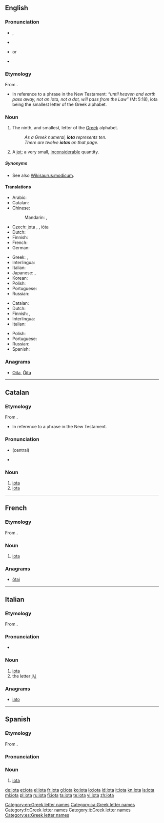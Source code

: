 {{also|Iota|IOTA}}
==English==
{{was wotd|2008|June|8}}
{{letter_disp2|theta|[[Image:Greek_uc_iota.png|20px]][[Image:Greek_lc_iota.png|18px]]|kappa|γιώτα|Ι|ι|grc=ἰῶτα}}

===Pronunciation===
* {{a|UK}} {{IPA|/aɪˈəʊtə/}}, {{SAMPA|/aI"@U.t@/}}
* {{rhymes|əʊtə}}
* {{a|US}} {{IPA|/aɪˈoʊtə/}} or {{IPA|/ajˈowɾə/}}
* {{audio|en-us-iota.ogg|Audio (US)}}

===Etymology===
From {{etyl|grc}} {{term|ἰῶτα|tr=iōta|lang=grc|sc=polytonic}}.
* {{sense|jot}} In reference to a phrase in the New Testament: ''“until heaven and earth pass away, not an iota, not a dot, will pass from the Law”'' (Mt 5:18), iota being the smallest letter of the Greek alphabet.

===Noun===
{{en-noun}}

# The ninth, and smallest, letter of the [[Greek]] alphabet.
#: ''As a Greek numeral, '''iota''' represents ten.''
#: ''There are twelve '''iotas''' on that page.''
# A [[jot]]; a very small, [[inconsiderable]] quantity.

=====Synonyms=====
* {{sense|jot}} See also [[Wikisaurus:modicum]].

====Translations====
{{trans-top|Greek letter}}
* Arabic: {{t|ar|إيوتا|f|tr='iyuutaa|sc=Arab}}
* Catalan: {{t-|ca|iota|f}}
* Chinese:
*: Mandarin: {{t|zh|約塔|sc=Hani}}, {{t|zh|约塔|tr=yāotǎ|sc=Hani}}
* Czech: [[jota]] {{f}}, {{t-|cs|iota|f}}, [[ióta]] {{f}}
* Dutch: {{t-|nl|jota|c}}
* Finnish: {{t-|fi|iota}}
* French: {{t|fr|iota|m}}
* German: {{t-|de|Jota|n}}
{{trans-mid}}
* Greek: {{t+|el|γιώτα|n|tr=gióta}}, {{t+|el|ιώτα|n|tr=ióta}}
* Interlingua: {{t-|ia|iota|xs=Interlingua}}
* Italian: {{t|it|iota}}
* Japanese: {{t|ja|イオタ|tr=iota}}, {{t|ja|イオータ|tr=iōta|sc=Jpan}}
* Korean: {{t|ko|요타|tr=yota|sc=Kore}}
* Polish: {{t+|pl|jota|f}}
* Portuguese: {{t-|pt|iota|m}}
* Russian: {{t+|ru|йота|f|tr=jóta}}
{{trans-bottom}}

{{trans-top|small amount}}
* Catalan: {{t-|ca|iota|f}}
* Dutch: {{t-|nl|jota|c}}
* Finnish: {{t-|fi|hitunen}}, {{t-|fi|hiven}}
* Interlingua: {{t-|ia|iota|xs=Interlingua}}
* Italian: {{t|it|briciolo|m}}
{{trans-mid}}
* Polish: {{t+|pl|jota|f}}
* Portuguese: {{t+|pt|pingo|m}}
* Russian: {{t|ru|йота|f|tr=jóta|sc=Cyrl}}
* Spanish: {{t+|es|poco}}
{{trans-bottom}}

===Anagrams===
* [[Oita#English|Oita]], [[Ōita#English|Ōita]]

[[Category:en:Greek letter names]]

----

==Catalan==
{{wikipedia|lang=ca}}

===Etymology===
From {{etyl|grc|ca}} {{term|ἰῶτα|tr=iōta|lang=grc|sc=polytonic}}.
* {{sense|jot}} In reference to a phrase in the New Testament.

===Pronunciation===
* {{a|Standard}} {{IPA|/ˈjo.tə/|lang=ca}} (central)
* {{hyphenation|io|ta}}

===Noun===
{{ca-noun|f|iotes}}

# [[#English|iota]] {{gloss|Greek letter}}
# [[#English|iota]] {{gloss|small amount}}

[[Category:ca:Greek letter names]]

----

==French==
{{wikipedia|lang=fr|Iota (lettre de l'alphabet grec)|Iota}}

===Etymology===
From {{etyl|grc|fr}} {{term|ἰῶτα|tr=iōta|lang=grc|sc=polytonic}}.

===Noun===
{{fr-noun-inv|m}}

# [[#English|iota]] {{gloss|Greek letter}}

===Anagrams===
* [[ôtai#French|ôtai]]

[[Category:fr:Greek letter names]]

----

==Italian==
{{wikipedia|lang=it|Iota (lettera)|Iota}}

===Etymology===
From {{etyl|grc|it}} {{term|ἰῶτα|tr=iōta|lang=grc|sc=polytonic}}.

===Pronunciation===
* {{IPA|/ˈjɔːta/|lang=it}}

===Noun===
{{head|it|noun}} {{m|f|inv}}

# [[#English|iota]] {{gloss|Greek letter}}
# the letter [[j]]/[[J]]

===Anagrams===
* [[iato#Italian|iato]]

[[Category:it:Greek letter names]]

----

==Spanish==
{{wikipedia|lang=es|Ι|Iota}}

===Etymology===
From {{etyl|grc|es}} {{term|ἰῶτα|tr=iōta|lang=grc|sc=polytonic}}.

===Pronunciation===
{{rfp|lang=es}}

===Noun===
{{es-noun|f}}

# [[#English|iota]] {{gloss|Greek letter}}

[[Category:es:Greek letter names]]

[[de:iota]]
[[et:iota]]
[[el:iota]]
[[fr:iota]]
[[gl:iota]]
[[ko:iota]]
[[io:iota]]
[[id:iota]]
[[it:iota]]
[[kn:iota]]
[[la:iota]]
[[ml:iota]]
[[pl:iota]]
[[ru:iota]]
[[fi:iota]]
[[ta:iota]]
[[te:iota]]
[[vi:iota]]
[[zh:iota]]
